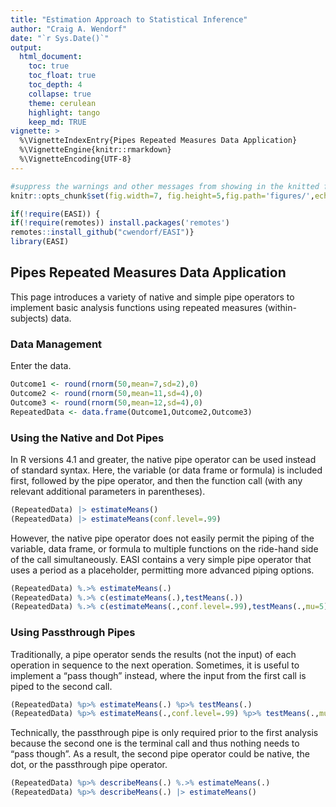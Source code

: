 ```yaml
---
title: "Estimation Approach to Statistical Inference"
author: "Craig A. Wendorf"
date: "`r Sys.Date()`"
output:
  html_document:
    toc: true
    toc_float: true
    toc_depth: 4
    collapse: true
    theme: cerulean
    highlight: tango
    keep_md: TRUE
vignette: >
  %\VignetteIndexEntry{Pipes Repeated Measures Data Application}
  %\VignetteEngine{knitr::rmarkdown}
  %\VignetteEncoding{UTF-8}
---
```


```r
#suppress the warnings and other messages from showing in the knitted file.
knitr::opts_chunk$set(fig.width=7, fig.height=5,fig.path='figures/',echo=TRUE,warning=FALSE,message=FALSE)
```

```r
if(!require(EASI)) {
if(!require(remotes)) install.packages('remotes')
remotes::install_github("cwendorf/EASI")}
library(EASI)
```

## Pipes Repeated Measures Data Application

This page introduces a variety of native and simple pipe operators to implement basic analysis functions using repeated measures (within-subjects) data.

### Data Management

Enter the data.
```r
Outcome1 <- round(rnorm(50,mean=7,sd=2),0)
Outcome2 <- round(rnorm(50,mean=11,sd=4),0)
Outcome3 <- round(rnorm(50,mean=12,sd=4),0)
RepeatedData <- data.frame(Outcome1,Outcome2,Outcome3)
```

### Using the Native and Dot Pipes

In R versions 4.1 and greater, the native pipe operator can be used instead of standard syntax. Here, the variable (or data frame or formula) is included first, followed by the pipe operator, and then the function call (with any relevant additional parameters in parentheses). 
```r
(RepeatedData) |> estimateMeans()
(RepeatedData) |> estimateMeans(conf.level=.99)
```

However, the native pipe operator does not easily permit the piping of the variable, data frame, or formula to multiple functions on the ride-hand side of the call simultaneously. EASI contains a very simple pipe operator that uses a period as a placeholder, permitting more advanced piping options.
```r
(RepeatedData) %.>% estimateMeans(.)
(RepeatedData) %.>% c(estimateMeans(.),testMeans(.))
(RepeatedData) %.>% c(estimateMeans(.,conf.level=.99),testMeans(.,mu=5))
```

### Using Passthrough Pipes

Traditionally, a pipe operator sends the results (not the input) of each operation in sequence to the next operation. Sometimes, it is useful to implement a "pass though" instead, where the input from the first call is piped to the second call.
```r
(RepeatedData) %p>% estimateMeans(.) %p>% testMeans(.)
(RepeatedData) %p>% estimateMeans(.,conf.level=.99) %p>% testMeans(.,mu=5)
```

Technically, the passthrough pipe is only required prior to the first analysis because the second one is the terminal call and thus nothing needs to "pass though". As a result, the second pipe operator could be native, the dot, or the passthrough pipe operator.
```r
(RepeatedData) %p>% describeMeans(.) %.>% estimateMeans(.)
(RepeatedData) %p>% describeMeans(.) |> estimateMeans()
```
